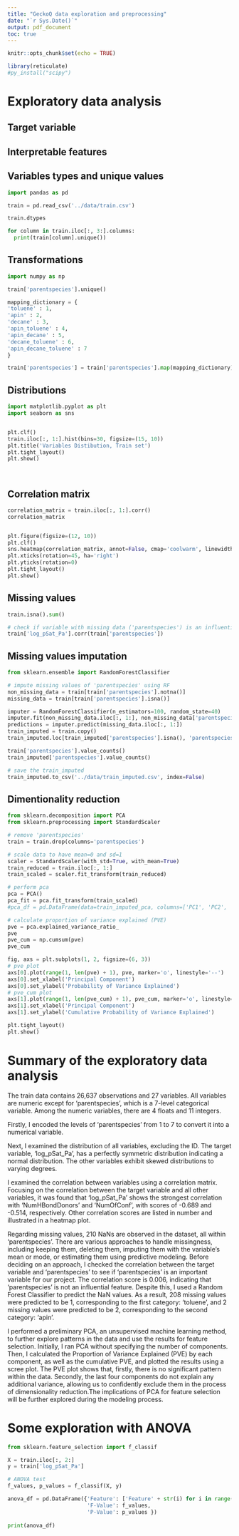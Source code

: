```yaml
---
title: "GeckoQ data exploration and preprocessing"
date: "`r Sys.Date()`"
output: pdf_document
toc: true
---
```


```r
knitr::opts_chunk$set(echo = TRUE)

library(reticulate)
#py_install("scipy")

```
# Exploratory data analysis 

## Target variable

\begin{itemize}
  \item log\_pSat\_Pa: Logarithmic saturation vapour pressure of the molecule calculated by COSMOtherm (Pa).
\end{itemize}

## Interpretable features

\begin{enumerate}
   \item MW: The molecular weight of the molecule (g/mol).
   \item NumOfAtoms: The number of atoms in the molecule.
   \item NumOfC: The number of carbon atoms in the molecule.
   \item NumOfO: The number of oxygen atoms in the molecule.
   \item NumOfN: The number of nitrogen atoms in the molecule.
   \item NumHBondDonors: The number of hydrogen bond donors in the molecule, i.e. hydrogens bound to oxygen.
   \item parentspecies: Either “decane”, “toluene”, “apin” for alpha-pinene or a combination of these connected by an underscore to indicate ambiguous descent. In 243 cases, the parent species is “None” because it was not possible to retrieve it.
   \item NumOfConf: The number of stable conformers found and successfully calculated by COSMOconf.
   \item NumOfConfUsed: The number of conformers used to calculate the thermodynamic properties.
   \item C = C (non-aromatic): The number of non-aromatic C=C bounds found in the molecule.
   \item C = C-C = O in non-aromatic ring: The number of “C=C-C=O” structures found in non-aromatic rings in the molecule.
   \item hydroxyl (alkyl): The number of the alkylic hydroxyl groups found in the molecule.
   \item aldehyde: The number of aldehyde groups in the molecule.
   \item ketone: The number of ketone groups in the molecule.
   \item carboxylic acid: The number of carboxylic acid groups in the molecule.
   \item ester: The number of ester groups in the molecule.
   \item ether (alicyclic): The number of alicyclic ester groups in the molecule.
   \item nitrate: The number of alicyclic nitrate groups in the molecule.
   \item nitro: The number of nitro ester groups in the molecule.
   \item aromatic hydroxyl: The number of alicyclic aromatic hydroxyl groups in the molecule.
   \item carbonylperoxynitrate: The number of carbonylperoxynitrate groups in the molecule.
   \item peroxide: The number of peroxide groups in the molecule.
   \item hydroperoxide: The number of hydroperoxide groups in the molecule.
   \item carbonylperoxyacid: The number of carbonylperoxyacid groups found in the molecule
   \item nitroester: The number of nitroester groups found in the molecule
\end{enumerate}

## Variables types and unique values

```python
import pandas as pd

train = pd.read_csv('../data/train.csv')

train.dtypes

for column in train.iloc[:, 3:].columns:
  print(train[column].unique())

```

## Transformations

```python
import numpy as np

train['parentspecies'].unique()

mapping_dictionary = {
'toluene' : 1,
'apin' : 2,
'decane' : 3,
'apin_toluene' : 4,
'apin_decane' : 5,
'decane_toluene' : 6,
'apin_decane_toluene' : 7
}

train['parentspecies'] = train['parentspecies'].map(mapping_dictionary)

```

## Distributions

```python
import matplotlib.pyplot as plt
import seaborn as sns


plt.clf()
train.iloc[:, 1:].hist(bins=30, figsize=(15, 10)) 
plt.title('Variables Distibution, Train set')
plt.tight_layout() 
plt.show()

  
```

## Correlation matrix

```python

correlation_matrix = train.iloc[:, 1:].corr()
correlation_matrix


plt.figure(figsize=(12, 10))
plt.clf()
sns.heatmap(correlation_matrix, annot=False, cmap='coolwarm', linewidths=0.5) 
plt.xticks(rotation=45, ha='right') 
plt.yticks(rotation=0) 
plt.tight_layout()
plt.show()

```

## Missing values

```python

train.isna().sum()

# check if variable with missing data ('parentspecies') is an influential variable?
train['log_pSat_Pa'].corr(train['parentspecies'])

```

## Missing values imputation

```python
from sklearn.ensemble import RandomForestClassifier

# impute missing values of 'parentspecies' using RF
non_missing_data = train[train['parentspecies'].notna()] 
missing_data = train[train['parentspecies'].isna()]

imputer = RandomForestClassifier(n_estimators=100, random_state=40) 
imputer.fit(non_missing_data.iloc[:, 1:], non_missing_data['parentspecies'])
predictions = imputer.predict(missing_data.iloc[:, 1:]) 
train_imputed = train.copy()
train_imputed.loc[train_imputed['parentspecies'].isna(), 'parentspecies'] = predictions

train['parentspecies'].value_counts()
train_imputed['parentspecies'].value_counts()

# save the train_imputed
train_imputed.to_csv('../data/train_imputed.csv', index=False)

```

## Dimentionality reduction

```python
from sklearn.decomposition import PCA
from sklearn.preprocessing import StandardScaler

# remove 'parentspecies' 
train = train.drop(columns='parentspecies')

# scale data to have mean=0 and sd=1
scaler = StandardScaler(with_std=True, with_mean=True)
train_reduced = train.iloc[:, 1:]
train_scaled = scaler.fit_transform(train_reduced)

# perform pca
pca = PCA()
pca_fit = pca.fit_transform(train_scaled)
#pca_df = pd.DataFrame(data=train_imputed_pca, columns=['PC1', 'PC2', 'PC3'])

# calculate proportion of variance explained (PVE)
pve = pca.explained_variance_ratio_
pve
pve_cum = np.cumsum(pve)
pve_cum

fig, axs = plt.subplots(1, 2, figsize=(6, 3)) 
# pve plot 
axs[0].plot(range(1, len(pve) + 1), pve, marker='o', linestyle='--') 
axs[0].set_xlabel('Principal Component') 
axs[0].set_ylabel('Probability of Variance Explained') 
# pve_cum plot 
axs[1].plot(range(1, len(pve_cum) + 1), pve_cum, marker='o', linestyle='--') 
axs[1].set_xlabel('Principal Component') 
axs[1].set_ylabel('Cumulative Probability of Variance Explained') 

plt.tight_layout()
plt.show()

```

# Summary of the exploratory data analysis

The train data contains 26,637 observations and 27 variables. All variables are numeric except for 'parentspecies', which is a 7-level categorical variable. Among the numeric variables, there are 4 floats and 11 integers.

Firstly, I encoded the levels of 'parentspecies' from 1 to 7 to convert it into a numerical variable.

Next, I examined the distribution of all variables, excluding the ID. The target variable, 'log_pSat_Pa', has a perfectly symmetric distribution indicating a normal distribution. The other variables exhibit skewed distributions to varying degrees.

I examined the correlation between variables using a correlation matrix. Focusing on the correlation between the target variable and all other variables, it was found that 'log_pSat_Pa' shows the strongest correlation with 'NumHBondDonors' and 'NumOfConf', with scores of -0.689 and -0.514, respectively. Other correlation scores are listed in number and illustrated in a heatmap plot.

Regarding missing values, 210 NaNs are observed in the dataset, all within 'parentspecies'. There are various approaches to handle missingness, including keeping them, deleting them, imputing them with the variable's mean or mode, or estimating them using predictive modeling. Before deciding on an approach, I checked the correlation between the target variable and 'parentspecies' to see if 'parentspecies' is an important variable for our project. The correlation score is 0.006, indicating that 'parentspecies' is not an influential feature. Despite this, I used a Random Forest Classifier to predict the NaN values. As a result, 208 missing values were predicted to be 1, corresponding to the first category: 'toluene', and 2 missing values were predicted to be 2, corresponding to the second category: 'apin'.


I performed a preliminary PCA, an unsupervised machine learning method, to further explore patterns in the data and use the results for feature selection. Initially, I ran PCA without specifying the number of components. Then, I calculated the Proportion of Variance Explained (PVE) by each component, as well as the cumulative PVE, and plotted the results using a scree plot. The PVE plot shows that, firstly, there is no significant pattern within the data. Secondly, the last four components do not explain any additional variance, allowing us to confidently exclude them in the process of dimensionality reduction.The implications of PCA for feature selection will be further explored during the modeling process.


# Some exploration with ANOVA

```python
from sklearn.feature_selection import f_classif

X = train.iloc[:, 2:]
y = train['log_pSat_Pa']

# ANOVA test
f_values, p_values = f_classif(X, y)

anova_df = pd.DataFrame({'Feature': ['Feature' + str(i) for i in range(1, X.shape[1] + 1)], 
                         'F-Value': f_values, 
                         'P-Value': p_values }) 
                         
print(anova_df)

```

